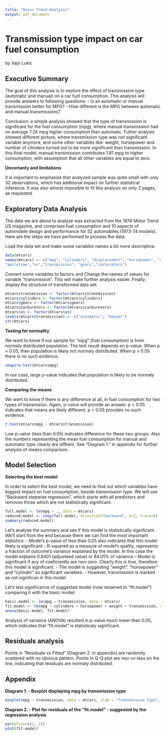 ```yaml
---
title: "Motor Trend Analysis"
output: pdf_document
---
```


Transmission type impact on car fuel consumption
==============================================================================================

by Vajo Lukic

Executive Summary
-----------------

The goal of this analysis is to explore the effect of transmission type (automatic and manual) on a car fuel consumption. This analysis will provide answers to following questions:
- Is an automatic or manual transmission better for MPG?
- How different is the MPG between automatic and manual transmissions?

Conclusion: a simple analysis showed that the type of transmission is significant for the fuel consumption (mpg), where manual transmission had on average 7.24 mpg higher consumption than automatic. Futher analysis showed different picture, where transmission type was not significant variable anymore, and some other variables like: weight, horsepower and number of cilinders turned out to be more significant than transmission. In this final model, manual transmission contributes 1.81 mpg to higher consumption, with assumption that all other variables are equal to zero.      

**Uncertanty and limitations**

It is important to emphasize that analyzed sample was quite small with only 32 observations, which has additional impact on further statistical inference. It was also almost imposible to fit this analysis on only 2 pages, as requested.

Exploratory Data Analysis
-------------------------
The data we are about to analyze was extracted from the 1974 Motor Trend US magazine, and comprises fuel consumption and 10 aspects of automobile design and performance for 32 automobiles (1973-74 models). Here are the steps we have performed to process the data:

Load the data set and make some variables names a bit more descriptive:
```r
data(mtcars)
names(mtcars) <- c("mpg", "cylinders", "displacement", "horsepower", "axleratio", "weight", 
"qmiletime","vs","transmission", "gears","carburetors")
```

Convert some variables to factors and Change the names of values for variable "transmission". This will make further analysis easier. Finally, display the structure of transformed data set:
```r
mtcars$transmission <- factor(mtcars$transmission)
mtcars$cylinders <- factor(mtcars$cylinders)
mtcars$gears <- factor(mtcars$gears)
mtcars$carburetors <- factor(mtcars$carburetors)
mtcars$vs <- factor(mtcars$vs)
levels(mtcars$transmission) <- c("automatic", "manual")
str(mtcars)
```

**Testing for normality**

We want to know if our sample for "mpg" (fuel consumption) is from normaly distributed population. The test result depends on p-value. When p < 0.05, then population is likely not normaly distributed. When p > 0.05 there is no such evidence.
```r
shapiro.test(mtcars$mpg)
```

In our case, large p-value indicates that population is likely to be normaly distributed.

**Comparing the means** 

We want to know if there is any difference at all, in fuel consumption for two types of transmision. Again, p-value will provide an answer. p < 0.05 indicates that means are likely different. p > 0.05 provides no such evidence.
```r
t.test(mtcars$mpg ~ mtcars$transmission)
```
Low p-value (less than 0.05) indicates difference for these two groups. Also the numbers representing the mean fuel consumption for manual and automatic type clearly are diffrent. See "Diagram 1." in appendix for further analysis of means comparison. 

Model Selection
---------------

**Selecting the best model**

In order to select the best model, we need to find out which variables have biggest impact on fuel consumption, beside transmission type. We will use "Backward stepwise regression", which starts with all predictors and removes those which are not statistically significant.
```r
full.model <- lm(mpg ~ ., data = mtcars)
reduced.model <- step(full.model, direction="backward", k=2, trace=0) 
summary(reduced.model)
```

Let's analyse the summary and see if this model is statistically significant. We'll start from the end because there we can find the most important statistics:
- Model's p-value of less than 0.05 also indicates that this model likely is significant
- R-squared as a measure of model's quality, represents a fraction of outcome's variance explained by the model. In this case the model explains 0.8401 (adjusteed value) or 84.01% of variance
-- Model is significant if any of coeficientts are non-zero. Clearly this is true, therefore this model is significant.
- The model is suggesting "weight", "horsepower" and "cylinder" as significant variables. 
- However, transmission is marked as not significan in this model

Let's test significance of suggested model (now renamed to "fit.model") comparing it with the basic model:
```r
basic.model <- lm(mpg ~ transmission, data = mtcars)
fit.model <- lm(mpg ~ cylinders + horsepower + weight + transmission, data = mtcars)
anova(basic.model, fit.model)
```
Analysis of variance (ANOVA) resulted in p-value much lower than 0.05, which indicates that "fit.model" is statisticaly significant.

Residuals analysis
------------------

Points in "Residuals vs Fitted" (Diagram 2. in appendix) are randomly scattered with no obvious pattern. Points in Q-Q plot are mor-or-less on the line, indicating that residuals are normaly distributed.

Appendix
-------

**Diagram 1. - Boxplot displaying mpg by transmission type**
```r
boxplot(mpg ~ transmission, data = mtcars, xlab = "Transmission type", ylab = "Miles per gallon")
```
**Diagram 2. - Plot for residuals of the "fit.model" - suggested by the regression analysis**
```r
par(mfrow=c(2, 2))
plot(fit.model)
```

